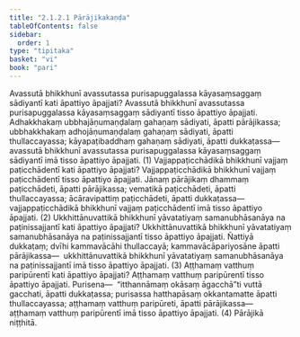 ```yaml
---
title: "2.1.2.1 Pārājikakaṇḍa"
tableOfContents: false
sidebar:
  order: 1
type: "tipitaka"
basket: "vi"
book: "pari"
---
```



<DynamicBreadcrumb />

<Division number="228" book="pari" bookNo="5" page="126">

<Paragraph number="848" book="pari">
Avassutā bhikkhunī avassutassa purisapuggalassa kāyasaṃsaggaṃ sādiyantī kati āpattiyo āpajjati? Avassutā bhikkhunī avassutassa purisapuggalassa kāyasaṃsaggaṃ sādiyantī tisso āpattiyo āpajjati. Adhakkhakaṃ ubbhajāṇumaṇḍalaṃ gahaṇaṃ sādiyati, āpatti pārājikassa; ubbhakkhakaṃ adhojāṇumaṇḍalaṃ gahaṇaṃ sādiyati, āpatti thullaccayassa; kāyapaṭibaddhaṃ gahaṇaṃ sādiyati, āpatti dukkaṭassa—  avassutā bhikkhunī avassutassa purisapuggalassa kāyasaṃsaggaṃ sādiyantī imā tisso āpattiyo āpajjati. (1)
</Paragraph>

<Paragraph number="849" book="pari">
Vajjappaṭicchādikā bhikkhunī vajjaṃ paṭicchādentī kati āpattiyo āpajjati? Vajjappaṭicchādikā bhikkhunī vajjaṃ paṭicchādentī tisso āpattiyo āpajjati. Jānaṃ pārājikaṃ dhammaṃ paṭicchādeti, āpatti pārājikassa; vematikā paṭicchādeti, āpatti thullaccayassa; ācāravipattiṃ paṭicchādeti, āpatti dukkaṭassa—  vajjappaṭicchādikā bhikkhunī vajjaṃ paṭicchādentī imā tisso āpattiyo āpajjati. (2)
</Paragraph>

<Paragraph number="850" book="pari">
Ukkhittānuvattikā bhikkhunī yāvatatiyaṃ samanubhāsanāya na paṭinissajjantī kati āpattiyo āpajjati? Ukkhittānuvattikā bhikkhunī yāvatatiyaṃ samanubhāsanāya na paṭinissajjantī tisso āpattiyo āpajjati. Ñattiyā dukkaṭaṃ; dvīhi kammavācāhi thullaccayā; kammavācāpariyosāne āpatti pārājikassa—  ukkhittānuvattikā bhikkhunī yāvatatiyaṃ samanubhāsanāya na paṭinissajjantī imā tisso āpattiyo āpajjati. (3)
</Paragraph>

<Paragraph number="851" book="pari">
Aṭṭhamaṃ vatthuṃ paripūrentī kati āpattiyo āpajjati? Aṭṭhamaṃ vatthuṃ paripūrentī tisso āpattiyo āpajjati. Purisena—  “itthannāmaṃ okāsaṃ āgacchā”ti vuttā gacchati, āpatti dukkaṭassa; purisassa hatthapāsaṃ okkantamatte āpatti thullaccayassa; aṭṭhamaṃ vatthuṃ paripūreti, āpatti pārājikassa—  aṭṭhamaṃ vatthuṃ paripūrentī imā tisso āpattiyo āpajjati. (4)

</Paragraph>
</Division>

<Paragraph number="852" type="center" book="pari">
Pārājikā niṭṭhitā.
</Paragraph>